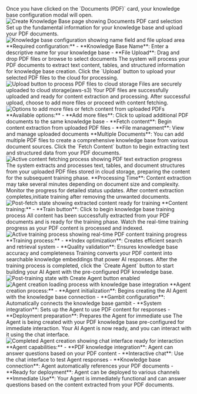 <Step title="Select PDF data source" stepNumber={3}>
  Once you have clicked on the `Documents (PDF)` card, your knowledge base
  configuration modal will open.
  <Frame>
    <img
      src="/images/dashboard/agent/knowledge/pdf/step-1-select-pdf.png"
      alt="Create Knowledge Base page showing Documents PDF card selection"
    />
  </Frame>
</Step>

<Step title="Configure knowledge base and upload files" stepNumber={4}>
  Set up the fundamental information for your knowledge base and upload your PDF
  documents.
  <Frame>
    <img
      src="/images/dashboard/agent/knowledge/pdf/step-2-name-and-upload-file.png"
      alt="Knowledge base configuration showing name field and file upload area"
    />
  </Frame>
  **Required configuration:** - **Knowledge Base Name**: Enter a descriptive
  name for your knowledge base - **File Upload**: Drag and drop PDF files or
  browse to select documents
  <Info>
    The system will process your PDF documents to extract text content, tables,
    and structured information for knowledge base creation.
  </Info>
</Step>

<Step title="Upload files to cloud" stepNumber={5}>
  Click the `Upload` button to upload your selected PDF files to the cloud for
  processing.
  <Frame>
    <img
      src="/images/dashboard/agent/knowledge/pdf/step-3-click-upload-button.png"
      alt="Upload button to process PDF files to cloud storage"
    />
  </Frame>
  Files are securely uploaded to cloud storage(aws-s3)
  <Check>
    Your PDF files are successfully uploaded and ready for content extraction
    and processing.
  </Check>
</Step>

<Step title="Add additional files or fetch content" stepNumber={6}>
  After successful upload, choose to add more files or proceed with content
  fetching.
  <Frame>
    <img
      src="/images/dashboard/agent/knowledge/pdf/step-4-fetch-content.png"
      alt="Options to add more files or fetch content from uploaded PDFs"
    />
  </Frame>
  **Available options:** - **Add more files**: Click to upload additional PDF
  documents to the same knowledge base - **Fetch content**: Begin content
  extraction from uploaded PDF files - **File management**: View and manage
  uploaded documents
  <Tip>
    **Multiple Documents**: You can add multiple PDF files to create a
    comprehensive knowledge base from various document sources.
  </Tip>
</Step>

<Step title="Initiate content fetching" stepNumber={7}>
  Click the `Fetch Content` button to begin extracting text and structured data
  from your PDF documents.
  <Frame>
    <img
      src="/images/dashboard/agent/knowledge/pdf/step-5-fetching-content.png"
      alt="Active content fetching process showing PDF text extraction progress"
    />
  </Frame>
  The system extracts and processes text, tables, and document structures from
  your uploaded PDF files stored in cloud storage, preparing the content for the
  subsequent training phase.
  <Warning>
    **Processing Time**: Content extraction may take several minutes depending
    on document size and complexity. Monitor the progress for detailed status
    updates.
  </Warning>
</Step>

<Step title="Train the KB with selected documents" stepNumber={8}>
  After content extraction completes,initiate training after removing the
  unwanted documents.
  <Frame>
    <img
      src="/images/dashboard/agent/knowledge/pdf/step-6-post-fetch-click-train.png"
      alt="Post-fetch state showing extracted content ready for training"
    />
  </Frame>
  **Content training:** - **Train button**: Click to begin knowledge base
  training process
  <Check>
    All content has been successfully extracted from your PDF documents and is
    ready for the training phase.
  </Check>
</Step>

<Step title="Monitor training process" stepNumber={9}>
  Watch the real-time training progress as your PDF content is processed and
  indexed.
  <Frame>
    <img
      src="/images/dashboard/agent/knowledge/pdf/step-7-while-training.png"
      alt="Active training process showing real-time PDF content training progress"
    />
  </Frame>
  **Training process:** - **Index optimization**: Creates efficient search and
  retrieval system - **Quality validation**: Ensures knowledge base accuracy and
  completeness
  <Info>
    Training converts your PDF content into searchable knowledge embeddings that
    power AI responses.
  </Info>
</Step>

<Step title="Initiate Agent Creation" stepNumber={10}>
  After the training process is completed, click the `Create Agent` button to
  start building your AI Agent with the pre-configured PDF knowledge base.
  <Frame>
    <img
      src="/images/dashboard/agent/knowledge/pdf/step-8-post-train-click-agent/create-agent.png"
      alt="Post-training state with Create Agent button enabled"
    />
    <img
      src="/images/dashboard/agent/knowledge/pdf/step-8-agent-creation-loading.png"
      alt="Agent creation loading process with knowledge base integration"
    />
  </Frame>
  **Agent creation process:** - **Agent initialization**: Begins creating the AI
  Agent with the knowledge base connection - **Gambit configuration**:
  Automatically connects the knowledge base gambit - **System integration**:
  Sets up the Agent to use PDF content for responses - **Deployment
  preparation**: Prepares the Agent for immediate use
  <Info>
    The Agent is being created with your PDF knowledge base pre-configured for
    immediate interaction.
  </Info>
</Step>

<Step title="Agent Ready for Interaction" stepNumber={11}>
  Your AI Agent is now ready, and you can interact with it using the chat
  interface.
  <Frame>
    <img
      src="/images/dashboard/agent/knowledge/pdf/step-9-redirected-to-builder-canvas.png"
      alt="Completed Agent creation showing chat interface ready for interaction"
    />
  </Frame>
  **Agent capabilities:** - **PDF knowledge integration**: Agent can answer
  questions based on your PDF content - **Interactive chat**: Use the chat
  interface to test Agent responses - **Knowledge base connection**: Agent
  automatically references your PDF documents - **Ready for deployment**: Agent
  can be deployed to various channels
  <Note>
    **Immediate Use**: Your Agent is immediately functional and can answer
    questions based on the content extracted from your PDF documents.
  </Note>
</Step>
